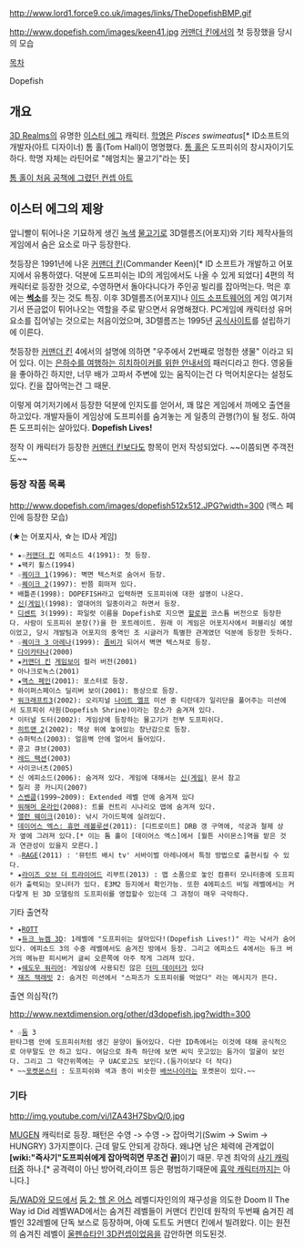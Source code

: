http://www.lord1.force9.co.uk/images/links/TheDopefishBMP.gif

http://www.dopefish.com/images/keen41.jpg
[[커맨더 킨]]에서의 첫 등장했을 당시의 모습


[[목차]]

Dopefish

== 개요 ==
[[3D Realms]]의 유명한 [[이스터 에그]] 캐릭터.
[[학명]]은 ''Pisces swimeatus''[* ID소프트의 개발자(아트 디자이너) 톰 홀(Tom Hall)이 명명했다. [[톰 홀]]은 도프피쉬의 창시자이기도 하다. 학명 자체는 라틴어로 "헤엄치는 물고기"라는 뜻]

[http://dopefish.com/images/dopefishoriginal.jpg 톰 홀이 처음 공책에 그렸던 컨셉 아트]


== 이스터 에그의 제왕 ==
앞니빨이 튀어나온 기묘하게 생긴 [[녹색]] [[물고기]]로 3D렐름즈(어포지)와 기타 제작사들의 게임에서 숨은 요소로 마구 등장한다. 

첫등장은 1991년에 나온 [[커맨더 킨]](Commander Keen)[* ID 소프트가 개발하고 어포지에서 유통하였다. 덕분에 도프피쉬는 ID의 게임에서도 나올 수 있게 되었다] 4편의 적캐릭터로 등장한 것으로, 수영하면서 돌아다니다가 주인공 빌리를 잡아먹는다. 먹은 후에는 '''[[썩소]]'''를 짓는 것도 특징. 이후 3D렐름즈(어포지)나 [[이드 소프트웨어]]의 게임 여기저기서 뜬금없이 튀어나오는 역할을 주로 맡으면서 유명해졌다. PC게임에 캐릭터성 유머 요소를 집어넣는 것으로는 처음이었으며, 3D렐름즈는 1995년 [http://dopefish.com 공식사이트]를 설립하기에 이른다.

첫등장한 [[커맨더 킨]] 4에서의 설명에 의하면 "우주에서 2번째로 멍청한 생물" 이라고 되어 있다. 이는 [[은하수를 여행하는 히치하이커를 위한 안내서]]의 패러디라고 한다. 영웅들을 좋아하긴 하지만, 너무 배가 고파서 주변에 있는 움직이는건 다 먹어치운다는 설정도 있다. 킨을 잡아먹는건 그 때문.

이렇게 여기저기에서 등장한 덕분에 인지도를 얻어서, 꽤 많은 게임에서 까메오 출연을 하고있다. 개발자들이 게임상에 도프피쉬를 숨겨놓는 게 일종의 관행(?)이 될 정도. 하여튼 도프피쉬는 살아있다. '''Dopefish Lives!'''

정작 이 캐릭터가 등장한 [[커맨더 킨]]보다도 항목이 먼저 작성되었다. ~~이쯤되면 주객전도~~


=== 등장 작품 목록 ===
http://www.dopefish.com/images/dopefish512x512.JPG?width=300
(맥스 페인에 등장한 모습)

(★는 어포지사, ☆는 ID사 게임)

 * ★☆[[커맨더 킨]] 에피소드 4(1991): 첫 등장.
 * ★왝키 휠스(1994)
 * ☆[[퀘이크 1]](1996): 벽면 텍스처로 숨어서 등장.
 * ☆[[퀘이크 2]](1997): 반쯤 회떠져 있다.
 * 배틀존(1998): DOPEFISH라고 입력하면 도프피쉬에 대한 설명이 나온다.
 * [[신(게임)]](1998): 열대어의 일종이라고 하면서 등장.
 * [[디센트]] 3(1999): 파일럿 이름을 Dopefish로 지으면 [[할로윈]] 코스튬 버전으로 등장한다. 사람이 도프피쉬 분장(?)을 한 포트레이트. 원래 이 게임은 어포지사에서 퍼블리싱 예정이었고, 당시 개발팀과 어포지의 중역인 조 시글러가 특별한 관계였던 덕분에 등장한 듯하다.
 * ☆[[퀘이크 3 아레나]](1999): [[좀비]]가 되어서 벽면 텍스쳐로 등장.
 * [[다이카타나]](2000)
 * ★[[커맨더 킨]] [[게임보이]] 컬러 버전(2001)
 * 아나크로녹스(2001)
 * ★[[맥스 페인]](2001): 포스터로 등장.
 * 하이퍼스페이스 딜리버 보이(2001): 동상으로 등장.
 * [[워크래프트3]](2002): 오리지널 [[나이트 엘프]] 미션 중 티란데가 일리단을 풀어주는 미션에서 도프피쉬 사원(Dopefish Shrine)이라는 장소가 숨겨져 있다.
 * 이터널 도터(2002): 게임상에 등장하는 물고기가 전부 도프피쉬다.
 * [[히트맨 2]](2002): 책상 위에 놓여있는 장난감으로 등장.
 * 슈퍼턱스(2003): 얼음벽 안에 얼어서 들어있다.
 * 콩고 큐브(2003)
 * [[레드 팩션]](2003)
 * 사이코너츠(2005)
 * 신 에피소드(2006): 숨겨져 있다. 게임에 대해서는 [[신(게임)]] 문서 참고
 * 칠리 콩 카니지(2007)
 * [[스벤쿱]](1999~2009): Extended 레벨 안에 숨겨져 있다
 * [[워해머 온라인]](2008): 트롤 컨트리 시나리오 맵에 숨겨져 있다.
 * [[앨런 웨이크]](2010): 낚시 가이드북에 실려있다.
 * [[데이어스 엑스: 휴먼 레볼루션]](2011): [디트로이트] DRB 갱 구역에, 석궁과 철제 상자 옆에 그려져 있다.[* 이는 톰 홀이 [데이어스 엑스]에서 [월튼 사이몬스]역을 맡은 것과 연관성이 있을지 모른다.]
 * ☆[[RAGE]](2011) : '뮤턴트 배시 tv' 서바이벌 아레나에서 특정 방법으로 출현시킬 수 있다. 
 * ★[[라이즈 오브 더 트라이어드]] 리부트(2013) : 맵 소품으로 놓인 컴퓨터 모니터중에 도프피쉬가 출력되는 모니터가 있다. E3M2 등지에서 확인가능. 또한 4에피소드 비밀 레벨에서는 커다랗게 된 3D 모델링의 도프피쉬를 영접할수 있는데 그 과정이 매우 극악하다.

기타 출연작
 * ★[[ROTT]]
 * ★[[듀크 뉴켐 3D]]: 1레벨에 "도프피쉬는 살아있다!(Dopefish Lives!)" 라는 낙서가 숨어있다. 에피소드 3의 수중 레벨에서도 숨겨진 방에서 등장. 그리고 에피소드 4에서는 듀크 버거의 메뉴판 피시버거 글씨 오른쪽에 아주 작게 그려져 있다.
 * ★[[쉐도우 워리어]]: 게임상에 사용되진 않은 [[더미 데이터]]가 있다
 * [[재즈 잭래빗]] 2: 숨겨진 미션에서 "스파즈가 도프피쉬를 먹었다" 라는 메시지가 뜬다.


출연 의심작(?)

http://www.nextdimension.org/other/d3dopefish.jpg?width=300

 * ☆[[둠]] 3
 판타그램 안에 도프피쉬처럼 생긴 문양이 들어있다. 다만 ID측에서는 이것에 대해 공식적으로 아무말도 안 하고 있다. 여담으로 좌측 하단에 보면 씨익 웃고있는 둠가이 얼굴이 보인다. 그리고 그 약간위쪽에는 구 UAC로고도 보인다.(둠가이보다 더 작다)
 * ~~[[포켓몬스터]] : 도프피쉬와 색과 종이 비슷한 [[배쓰나이]]라는 포켓몬이 있다.~~

=== 기타 ===
http://img.youtube.com/vi/lZA43H7SbvQ/0.jpg

[[MUGEN]] 캐릭터로 등장. 패턴은 수영 -> 수영 -> 잡아먹기(Swim -> Swim -> HUNGRY) 3가지뿐이다. 근데 말도 안되게 강하다. 왜냐면 남은 체력에 관계없이 '''[wiki:"즉사기"도프피쉬에게 잡아먹히면 무조건 끝]'''이기 때문. 무겐 최악의 [[사기 캐릭터]]중 하나.[* 공격력이 아닌 방어력,라이프 등은 평범하기때문에 [[흉악 캐릭터]]까지는 아니다.]

[[둠/WAD와 모드]]에서 [[둠 2: 헬 온 어스]] 레벨디자인의의 재구성을 의도한 Doom II The Way id Did 레벨WAD에서는 숨겨진 레벨들이 커맨더 킨인데 원작의 두번째 숨겨진 레벨인 32레벨에 단독 보스로 등장하며, 아예 도트도 커맨더 킨에서 빌려왔다. 이는 원전의 숨겨진 레벨이 [[울펜슈타인 3D]]컨셉이었음을 감안하면 의도된것. 
